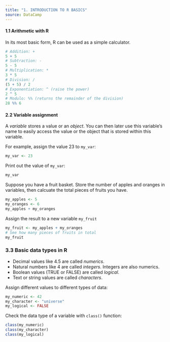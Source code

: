 ```yaml
---
title: "1. INTRODUCTION TO R BASICS"
source: DataCamp
---
```


#### 1.1 Arithmetic with R

In its most basic form, R can be used as a simple calculator.        

```r
# Addition: +
5 + 5 
# Subtraction: -
5 - 5 
# Multiplication: *
3 * 5 
# Division: /
(5 + 5) / 2 
# Exponentiation: ^ (raise the power)
2 ^ 5 
# Modulo: %% (returns the remainder of the division)
28 %% 6 
```

#### 2.2 Variable assignment

A *variable* stores a value or an *object*. You can then later use this variable's name to easily access the value or the object that is stored within this variable.

For example, assign the value 23 to `my_var`:
                 
```r
my_var <- 23
```

Print out the value of `my_var`:

```r
my_var
```

Suppose you have a fruit basket. Store the number of apples and oranges  in variables, then calcuate the total pieces of fruits you have.

```r
my_apples <- 5
my_oranges <- 6
my_apples + my_oranges
```

Assign the result to a new variable `my_fruit`

```r
my_fruit <- my_apples + my_oranges
# See how many pieces of fruits in total
my_fruit
```

### 3.3 Basic data types in R

* Decimal values like 4.5 are called *numerics*.
* Natural numbers like 4 are called *integers*. Integers are also numerics.
* Boolean values  (TRUE or FALSE) are called *logical*. 
* Text or string values are called *characters*.

Assign different values to different types of data:

```r
my_numeric <- 42
my_character <- "universe"
my_logical <- FALSE
```

Check the data type of a variable with `class()` function:

```r
class(my_numeric)
class(my_character)
class(my_logical)
```